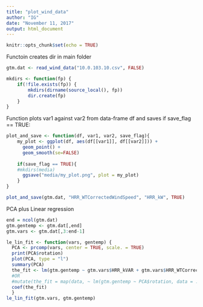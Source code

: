 ```yaml
---
title: "plot_wind_data"
author: "IG"
date: "November 11, 2017"
output: html_document
---
```


```r
knitr::opts_chunk$set(echo = TRUE)
```

Functoin creates dir in main folder
```r
gtm.dat <- read_wind_data("10.0.103.10.csv", FALSE)
```

```r
mkdirs <- function(fp) {
    if(!file.exists(fp)) {
        mkdirs(dirname(source_local(), fp))
        dir.create(fp)
    }
} 
```

Function plots var1 against var2 from data-frame df and saves if save_flag == TRUE:
```r
plot_and_save <- function(df, var1, var2, save_flag){
    my_plot <- ggplot(df, aes(df[[var1]], df[[var2]])) +
      geom_point() +
      geom_smooth(se=FALSE)
  
    if(save_flag == TRUE){
    #mkdirs(media)
      ggsave("media/my_plot.png", plot = my_plot)
    }
}
```

```r
plot_and_save(gtm.dat, "HRR_WTCorrectedWindSpeed", "HRR_kW", TRUE)
```

PCA plus Linear regression
```r
end = ncol(gtm.dat)
gtm.gentemp <- gtm.dat[,end]
gtm.vars <- gtm.dat[,3:end-1]

le_lin_fit <- function(vars, gentemp) {
  PCA <- prcomp(vars, center = TRUE, scale. = TRUE) 
  print(PCA$rotation)
  plot(PCA, type = "l")
  summary(PCA)
  the_fit <- lm(gtm.gentemp ~ gtm.vars$HRR_kVAR + gtm.vars$HRR_WTCorrectedWindSpeed)
  #OR
  #mutate(the_fit = map(data, ~ lm(gtm.gentemp ~ PCA$rotation, data = .x)))
  coef(the_fit)
  }
le_lin_fit(gtm.vars, gtm.gentemp)
```
